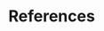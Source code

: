 \newpage{}

# References

<!---
https://bookdown.org/yihui/bookdown/citations.html

https://pandoc.org/MANUAL.html#citations

https://rmarkdown.rstudio.com/authoring_bibliographies_and_citations.html

https://bookdown.org/yihui/rmarkdown/markdown-syntax.html


For references, if Paul has referenced them, could look at his bib files...
--->
<div id="refs"></div>